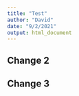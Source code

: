 ```yaml
---
title: "Test"
author: "David"
date: "9/2/2021"
output: html_document
---
```


## Change 2

## Change 3